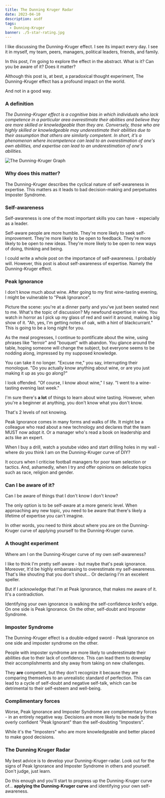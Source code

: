 ```yaml
---
title: The Dunning Kruger Radar
date: 2023-04-10
description: asdf
tags:
  - Dunning-Kruger
banner: ./5-star-rating.jpg
---
```


I like discussing the Dunning-Kruger effect.
I see its impact every day.
I see it in myself, my team, peers, managers, political leaders, friends, and family.

In this post, I'm going to explore the effect in the abstract.
What is it?
Can you be aware of it?
Does it matter?

Although this post is, at best, a paradoxical thought experiment, The Dunning-Kruger effect has a profound impact on the world.

And not in a good way.

### A definition

*The Dunning-Kruger effect is a cognitive bias in which individuals who lack competence in a particular area overestimate their abilities and believe they are more skilled or knowledgeable than they are.
Conversely, those who are highly skilled or knowledgeable may underestimate their abilities due to their assumption that others are similarly competent.
In short, it's a phenomenon where incompetence can lead to an overestimation of one's own abilities, and expertise can lead to an underestimation of one's abilities.*

![The Dunning-Kruger Graph](./Dunning-Kruger-Effect.png)

### Why does this matter?
The Dunning-Kruger describes the cyclical nature of self-awareness in expertise.
This matters as it leads to bad decision-making and perpetuates Imposter Syndrome.

### Self-awareness
Self-awareness is one of the most important skills you can have - especially as a leader.

Self-aware people are more humble.
They're more likely to seek self-improvement.
They're more likely to be open to feedback.
They're more likely to be open to new ideas.
They're more likely to be open to new ways of doing, thinking and being.

I could write a whole post on the importance of self-awareness.
I probably will.
However, this post is about self-awareness of expertise. Namely the Dunning-Kruger effect.

### Peak Ignorance
I don't know much about wine.
After going to my first wine-tasting evening, I might be vulnerable to "Peak Ignorance".

Picture the scene: you're at a dinner party and you've just been seated next to me.
What's the topic of discussion?
My newfound expertise in wine.
You watch in horror as I pick up my glass of red and swirl it around, making a big show of it.
"Ah, yes, I'm getting notes of oak, with a hint of blackcurrant."
This is going to be a long night for you.

As the meal progresses, I continue to pontificate about the wine, using phrases like "terroir" and "bouquet" with abandon.
You glance around the table, hoping someone will change the subject, but everyone seems to be nodding along, impressed by my supposed knowledge.

You can take it no longer. "Excuse me," you say, interrupting their monologue.
"Do you actually know anything about wine, or are you just making it up as you go along?"

I look offended. "Of course, I know about wine," I say.
"I went to a wine-tasting evening last week."

I'm sure there's **a lot** of things to learn about wine tasting.
However, when you're a beginner at anything, you don't know what you don't know.

That's 2 levels of not knowing.

Peak Ignorance comes in many forms and walks of life.
It might be a colleague who read about a new technology and declares that the team MUST now adopt it.
Or a manager who's read a book on leadership and acts like an expert.

When I buy a drill, watch a youtube video and start drilling holes in my wall - where do you think I am on the Dunning-Kruger curve of DIY?

It occurs when I criticise football managers for poor team selection or tactics.
And, ashamedly, when I try and offer opinions on delicate topics such as race, religion and gender.

### Can I be aware of it?
Can I be aware of things that I don't know I don't know?

The only option is to be self-aware at a more generic level.
When approaching any new topic, you need to be aware that there's likely a lifetime of expertise you can't imagine.

In other words, you need to think about where you are on the Dunning-Kruger curve of applying yourself to the Dunning-Kruger curve.

### A thought experiment
Where am I on the Dunning-Kruger curve of my own self-awareness?

I like to think I'm pretty self-aware - but maybe that's peak ignorance.
Moreover, It'd be highly embarrassing to overestimate my self-awareness.
That's like shouting that you don't shout... Or declaring I'm an excelent speller.

But if I acknowledge that I'm at Peak Ignorance, that makes me aware of it.
It's a contradiction.

Identifying your own ignorance is walking the self-confidence knife's edge.
On one side is Peak Ignorance.
On the other, self-doubt and Imposter Syndrome.

### Imposter Syndrome
The Dunning-Kruger effect is a double-edged sword - Peak Ignorance on one side and imposter syndrome on the other.

People with imposter syndrome are more likely to underestimate their abilities due to their lack of confidence.
This can lead them to downplay their accomplishments and shy away from taking on new challenges.

They **are** competent, but they don't recognize it because they are comparing themselves to an unrealistic standard of perfection.
This can lead to a cycle of self-doubt and negative self-talk, which can be detrimental to their self-esteem and well-being.

### Complimentary forces
Worse, Peak Ignorance and Imposter Syndrome are complementary forces - in an entirely negative way.
Decisions are more likely to be made by the overly confident "Peak Ignorant" than the self-doubting "Imposters".

While it's the "Imposters" who are more knowledgeable and better placed to make good decisions.

### The Dunning Kruger Radar
My best advice is to develop your Dunning-Kruger-radar.
Look out for the signs of Peak Ignorance and Imposter Syndrome in others and yourself.
Don't judge, just learn.

Do this enough and you'll start to progress up the Dunning-Kruger curve of... **applying the Dunning-Kruger curve** and identifying your own self-awareness.
